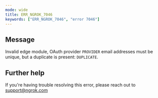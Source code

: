 ```yaml
---
mode: wide
title: ERR_NGROK_7046
keywords: ["ERR_NGROK_7046", "error 7046"]
---
```


## Message

Invalid edge module, OAuth provider `PROVIDER` email addresses must be unique, but a duplicate is present: `DUPLICATE`.

## Further help

If you're having trouble resolving this error, please reach out to [support@ngrok.com](mailto:support@ngrok.com?subject=Help%20with%20ERR_NGROK_7046)
